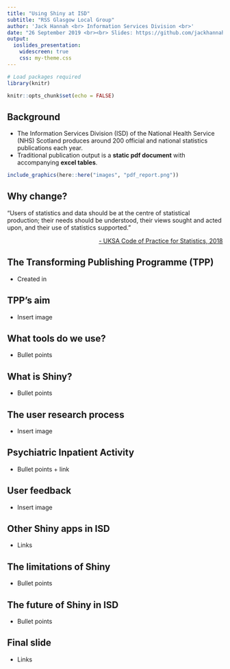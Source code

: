 ```yaml
---
title: "Using Shiny at ISD"
subtitle: "RSS Glasgow Local Group"
author: 'Jack Hannah <br> Information Services Division <br>'
date: "26 September 2019 <br><br> Slides: https://github.com/jackhannah95/rss-glasgow"
output:
  ioslides_presentation:
    widescreen: true
    css: my-theme.css
---
```


```r
# Load packages required
library(knitr)

knitr::opts_chunk$set(echo = FALSE)
```


## Background

- The Information Services Division (ISD) of the National Health Service (NHS) Scotland produces around 200 official and national statistics publications each year.
- Traditional publication output is a **static pdf document** with accompanying **excel tables**.

```r
include_graphics(here::here("images", "pdf_report.png"))
```


## Why change?

<p class="comment">
"Users of statistics and data should be at the centre of statistical production; their needs should be understood, their views sought and acted upon, and their use of statistics supported."
</p>

<p style="text-align: right"> <a href="https://www.statisticsauthority.gov.uk/wp-content/uploads/2018/02/Code-of-Practice-for-Statistics.pdf">- UKSA Code of Practice for Statistics, 2018</a></p>


## The Transforming Publishing Programme (TPP)

- Created in


## TPP's aim

- Insert image


## What tools do we use?

- Bullet points


## What is Shiny?

- Bullet points


## The user research process

- Insert image


## Psychiatric Inpatient Activity

- Bullet points + link


## User feedback

- Insert image


## Other Shiny apps in ISD

- Links


## The limitations of Shiny

- Bullet points


## The future of Shiny in ISD

- Bullet points


## Final slide

- Links
